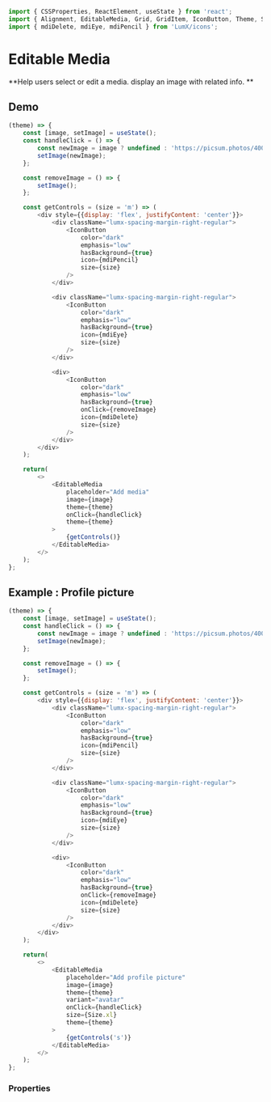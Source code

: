 ```javascript import
import { CSSProperties, ReactElement, useState } from 'react';
import { Alignment, EditableMedia, Grid, GridItem, IconButton, Theme, Size } from 'LumX';
import { mdiDelete, mdiEye, mdiPencil } from 'LumX/icons';
```

# Editable Media

**Help users select or edit a media. display an image with related info. **

## Demo

```javascript jsx withThemeSwitcher
(theme) => {
    const [image, setImage] = useState();
    const handleClick = () => {
        const newImage = image ? undefined : 'https://picsum.photos/400/400/?random';
        setImage(newImage);
    };

    const removeImage = () => {
        setImage();
    };

    const getControls = (size = 'm') => (
        <div style={{display: 'flex', justifyContent: 'center'}}>
            <div className="lumx-spacing-margin-right-regular">
                <IconButton
                    color="dark"
                    emphasis="low"
                    hasBackground={true}
                    icon={mdiPencil}
                    size={size}
                />
            </div>

            <div className="lumx-spacing-margin-right-regular">
                <IconButton
                    color="dark"
                    emphasis="low"
                    hasBackground={true}
                    icon={mdiEye}
                    size={size}
                />
            </div>

            <div>
                <IconButton
                    color="dark"
                    emphasis="low"
                    hasBackground={true}
                    onClick={removeImage}
                    icon={mdiDelete}
                    size={size}
                />
            </div>
        </div>
    );

    return(
        <>
            <EditableMedia
                placeholder="Add media"
                image={image}
                theme={theme}
                onClick={handleClick}
                theme={theme}
            >
                {getControls()}
            </EditableMedia>
        </>
    );
};
```

## Example : Profile picture

```javascript jsx withThemeSwitcher
(theme) => {
    const [image, setImage] = useState();
    const handleClick = () => {
        const newImage = image ? undefined : 'https://picsum.photos/400/400/?random';
        setImage(newImage);
    };

    const removeImage = () => {
        setImage();
    };

    const getControls = (size = 'm') => (
        <div style={{display: 'flex', justifyContent: 'center'}}>
            <div className="lumx-spacing-margin-right-regular">
                <IconButton
                    color="dark"
                    emphasis="low"
                    hasBackground={true}
                    icon={mdiPencil}
                    size={size}
                />
            </div>

            <div className="lumx-spacing-margin-right-regular">
                <IconButton
                    color="dark"
                    emphasis="low"
                    hasBackground={true}
                    icon={mdiEye}
                    size={size}
                />
            </div>

            <div>
                <IconButton
                    color="dark"
                    emphasis="low"
                    hasBackground={true}
                    onClick={removeImage}
                    icon={mdiDelete}
                    size={size}
                />
            </div>
        </div>
    );

    return(
        <>
            <EditableMedia
                placeholder="Add profile picture"
                image={image}
                theme={theme}
                variant="avatar"
                onClick={handleClick}
                size={Size.xl}
                theme={theme}
            >
                {getControls('s')}
            </EditableMedia>
        </>
    );
};
```

### Properties

<PropTable component="EditableMedia" />
